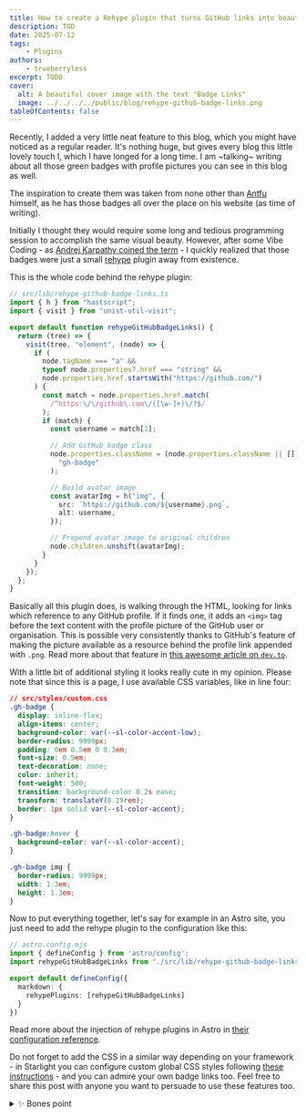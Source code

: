 ```yaml
---
title: How to create a Rehype plugin that turns GitHub links into beautiful badges
description: TOD
date: 2025-07-12
tags:
    - Plugins
authors:
    - trueberryless
excerpt: TODO
cover:
  alt: A beautiful cover image with the text "Badge Links"
  image: ../../../../public/blog/rehype-github-badge-links.png
tableOfContents: false
---
```



Recently, I added a very little neat feature to this blog, which you might have noticed as a regular reader. It's nothing huge, but gives every blog this little lovely touch I, which I have longed for a long time. I am ~talking~ writing about all those green badges with profile pictures you can see in this blog as well.

The inspiration to create them was taken from none other than [Antfu](https://github.com/antfu) himself, as he has those badges all over the place on his website (as time of writing).

Initially I thought they would require some long and tedious programming session to accomplish the same visual beauty. However, after some Vibe Coding - as [Andrej Karpathy coined the term](https://x.com/karpathy/status/1886192184808149383) - I quickly realized that those badges were just a small [rehype](https://github.com/rehypejs) plugin away from existence.

This is the whole code behind the rehype plugin:

```ts
// src/lib/rehype-github-badge-links.ts
import { h } from "hastscript";
import { visit } from "unist-util-visit";

export default function rehypeGitHubBadgeLinks() {
  return (tree) => {
    visit(tree, "element", (node) => {
      if (
        node.tagName === "a" &&
        typeof node.properties?.href === "string" &&
        node.properties.href.startsWith("https://github.com/")
      ) {
        const match = node.properties.href.match(
          /^https:\/\/github\.com\/([\w-]+)\/?$/
        );
        if (match) {
          const username = match[1];

          // Add GitHub badge class
          node.properties.className = (node.properties.className || []).concat(
            "gh-badge"
          );

          // Build avatar image
          const avatarImg = h("img", {
            src: `https://github.com/${username}.png`,
            alt: username,
          });

          // Prepend avatar image to original children
          node.children.unshift(avatarImg);
        }
      }
    });
  };
}
```

Basically all this plugin does, is walking through the HTML, looking for links which reference to any GitHub profile. If it finds one, it adds an `<img>` tag before the text content with the profile picture of the GitHub user or organisation. This is possible very consistently thanks to GitHub's feature of making the picture available as a resource behind the profile link appended with `.png`. Read more about that feature in [this awesome article on `dev.to`](https://dev.to/10xlearner/how-to-get-the-profile-picture-of-a-github-account-1d82).

With a little bit of additional styling it looks really cute in my opinion. Please note that since this is a <StarlightBadgeLink /> page, I use available CSS variables, like in line four:

```css "var(--sl-color-accent-low)" "var(--sl-color-accent)"
// src/styles/custom.css
.gh-badge {
  display: inline-flex;
  align-items: center;
  background-color: var(--sl-color-accent-low);
  border-radius: 9999px;
  padding: 0em 0.5em 0 0.3em;
  font-size: 0.9em;
  text-decoration: none;
  color: inherit;
  font-weight: 500;
  transition: background-color 0.2s ease;
  transform: translateY(0.29rem);
  border: 1px solid var(--sl-color-accent);
}

.gh-badge:hover {
  background-color: var(--sl-color-accent);
}

.gh-badge img {
  border-radius: 9999px;
  width: 1.3em;
  height: 1.3em;
}
```

Now to put everything together, let's say for example in an Astro site, you just need to add the rehype plugin to the configuration like this:

```ts ins={6-8}
// astro.config.mjs
import { defineConfig } from 'astro/config';
import rehypeGitHubBadgeLinks from "./src/lib/rehype-github-badge-links";

export default defineConfig({
  markdown: {
    rehypePlugins: [rehypeGitHubBadgeLinks]
  }
})
```

Read more about the injection of rehype plugins in Astro in [their configuration reference](https://docs.astro.build/en/reference/configuration-reference/#markdownrehypeplugins).

Do not forget to add the CSS in a similar way depending on your framework - in Starlight you can configure custom global CSS styles following [these instructions](https://docs.astro.build/en/guides/styling/#scoped-styles) - and you can admire your own badge links too. Feel free to share this post with anyone you want to persuade to use these features too.

<details>
<summary>✨ Bones point</summary>

If you want to use such a badge for other links too, I recommend that you craft yourself a little Astro component like this one:

```astro
---
// src/components/BadgeLink.astro
const { href, src, text, className = "gh-badge" } = Astro.props;
---

<a href={href} class={className}>
  <img src={src} alt={text} />
  {text}
</a>
```

Just make sure that the CSS is globally (or [scope](https://docs.astro.build/en/guides/styling/#scoped-styles) it in the component above) and it's ready to be used:

```mdx
import BadgeLink from "../components/BadgeLink.astro";

<BadgeLink
  href="https://github.com/withastro/starlight"
  src="/starlight.png"
  text="Starlight"
/>
```

</details>